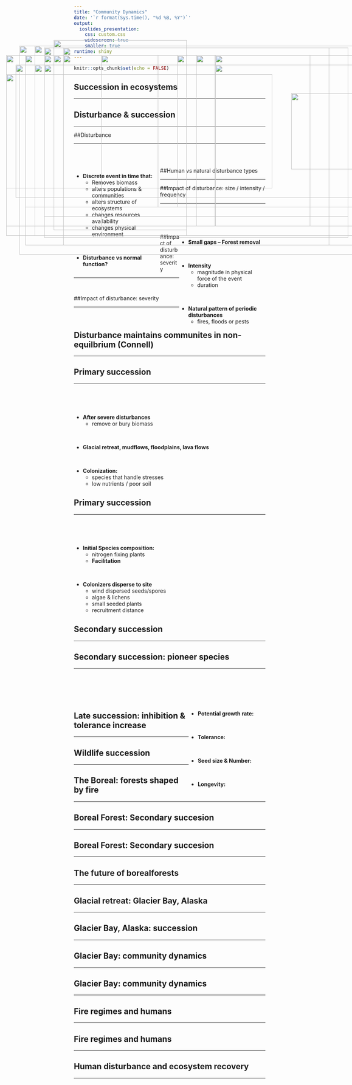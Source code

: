 ```yaml
---
title: "Community Dynamics"
date: '`r format(Sys.time(), "%d %B, %Y")`'
output: 
  ioslides_presentation:
    css: custom.css
    widescreen: true
    smaller: true
runtime: shiny
---
```


```r
knitr::opts_chunk$set(echo = FALSE)
```


## Succession in ecosystems
<hr>

<IMG STYLE="position:absolute; TOP:175px; LEFT:85px; WIDTH:900px; HEIGHT:550px" SRC="images/succession3.jpg">

## Disturbance & succession
<hr>

<IMG STYLE="position:absolute; TOP:200px; LEFT:100px; WIDTH:900px; HEIGHT:450px" SRC="images/succession1c.jpg">

##Disturbance
<hr>
<br/>
<br/> 

<div style="float: left; width: 45%;">

* **Discrete event in time that:**
    + Removes biomass
    + alters populations & communities
    + alters structure of ecosystems 
    + changes resources availability
    + changes physical environment

<br/>

* **Disturbance vs normal function?**

</div>
  
<IMG STYLE="position:absolute; TOP:200px; LEFT:550px; WIDTH:500px; HEIGHT:400px" SRC="images/fire.jpg">

##Human vs natural disturbance types
<hr>

<IMG STYLE="position:absolute; TOP:225px; LEFT:75px; WIDTH:450px; HEIGHT:350px" SRC="images/humandisturb.jpg">

<IMG STYLE="position:absolute; TOP:225px; LEFT:600px; WIDTH:450px; HEIGHT:350px" SRC="images/humandisturb2.jpg">

##Impact of disturbance: size / intensity / frequency 
<hr>
<br/>
<br/>
<br/>

<IMG STYLE="position:absolute; TOP:160px; LEFT:175px; WIDTH:350px; HEIGHT:500px" SRC="images/disturbance4.jpg">

<div style="float: right; width: 45%;">

* **Small gaps -- Forest removal**

<br/>

* **Intensity**
    + magnitude in physical force of the event
    + duration

<br/>

* **Natural pattern of periodic disturbances**
    + fires, floods or pests
 
</div>

##Impact of disturbance: severity
<hr>
<br/>

<IMG STYLE="position:absolute; TOP:200; LEFT:175px; WIDTH:800px; HEIGHT:400px" SRC="images/severity.png">

##Impact of disturbance: severity
<hr>
<br/>

<IMG STYLE="position:absolute; TOP:200px; LEFT:200px; WIDTH:700px; HEIGHT:500px" SRC="images/disturbance_trend.png">

## Disturbance maintains communites in non-equilbrium (Connell)
<hr>

<IMG STYLE="position:absolute; TOP:200px; LEFT:100px; WIDTH:350px; HEIGHT:400px" SRC="images/succession_color.png">

<IMG STYLE="position:absolute; TOP:200px; LEFT:500px; WIDTH:600px; HEIGHT:400px" SRC="images/IDH.jpg">

## Primary succession
<hr>
<br/>
<br/>
<br/>

* **After severe disturbances**
    + remove or bury biomass

<br/>

* **Glacial retreat, mudflows, floodplains, lava flows**

<br/>

* **Colonization:**
    + species that handle stresses
    + low nutrients / poor soil
    
<IMG STYLE="position:absolute; TOP:200px; LEFT:600px; WIDTH:450px; HEIGHT:450px" SRC="images/volcano.jpg">

## Primary succession
<hr>
<br/>
<br/>
<br/>

* **Initial Species composition:**
    + nitrogen fixing plants
    + **Facilitation**
 
 <br/>
 
* **Colonizers disperse to site**
    + wind dispersed seeds/spores
    + algae & lichens
    + small seeded plants
    + recruitment distance

<IMG STYLE="position:absolute; TOP:200px; LEFT:550px; WIDTH:450px; HEIGHT:450px" SRC="images/crust.jpg">

## Secondary succession
<hr>

<IMG STYLE="position:absolute; TOP:180px; LEFT:150px; WIDTH:800px; HEIGHT:500px" SRC="images/succession2.jpg">

## Secondary succession: pioneer species
<hr>
<br/>
<br/>
<br/>
<br/>

<div style="float: right; width: 40%;">

* **Potential growth rate:**

<br/>

* **Tolerance:**

<br/>

* **Seed size & Number:**

<br/>

* **Longevity:**
</div>

<IMG STYLE="position:absolute; TOP:200px; LEFT:50px; WIDTH:550px; HEIGHT:450px" SRC="images/pioneer.jpg">

## Late succession: inhibition & tolerance increase
<hr>

<IMG STYLE="position:absolute; TOP:200px; LEFT:150px; WIDTH:800px; HEIGHT:400px" SRC="images/succession1.png">

## Wildlife succession
<hr>

<IMG STYLE="position:absolute; TOP:180px; LEFT:200px; WIDTH:700px; HEIGHT:500px" SRC="images/wildlife_succesion.jpg">

## The Boreal: forests shaped by fire
<hr>

<IMG STYLE="position:absolute; TOP:225px; LEFT:150px; WIDTH:800px; HEIGHT:400px" SRC="images/boreal1.jpg">

## Boreal Forest: Secondary succesion
<hr>

<IMG STYLE="position:absolute; TOP:250px; LEFT:50px; WIDTH:700px; HEIGHT:300px" SRC="images/boreal3.jpg">

<IMG STYLE="position:absolute; TOP:300px; LEFT:800px; WIDTH:200px; HEIGHT:200px" SRC="images/jackpine.jpg">

## Boreal Forest: Secondary succesion
<hr>

<IMG STYLE="position:absolute; TOP:180; LEFT:200px; WIDTH:700px; HEIGHT:500px" SRC="images/boreal_wildlife.jpg">

## The future of borealforests
<hr>

<IMG STYLE="position:absolute; TOP:200px; LEFT:50px; WIDTH:475px; HEIGHT:475px" SRC="images/boreal5.gif">

<IMG STYLE="position:absolute; TOP:200px; LEFT:550px; WIDTH:450px; HEIGHT:450px" SRC="images/boreal4.gif">

## Glacial retreat: Glacier Bay, Alaska
<hr>

<IMG STYLE="position:absolute; TOP:225px; LEFT:125px; WIDTH:850px; HEIGHT:350px" SRC="images/glacial2.jpg">

## Glacier Bay, Alaska: succession
<hr>

<IMG STYLE="position:absolute; TOP:200px; LEFT:300px; WIDTH:550px; HEIGHT:450px" SRC="images/glacial1.jpg">

## Glacier Bay: community dynamics
<hr>

<IMG STYLE="position:absolute; TOP:200px; LEFT:200px; WIDTH:700px; HEIGHT:500px" SRC="images/glacial4.jpg">

## Glacier Bay: community dynamics
<hr>

<IMG STYLE="position:absolute; TOP:200px; LEFT:100px; WIDTH:900px; HEIGHT:500px" SRC="images/glacial3.jpeg">

<!-- ## Community dynamics: species effects -->
<!-- <hr> -->
<!-- <br/> -->
<!-- <br/> -->
<!-- <div style="float: right; width: 50%;"> -->

<!-- <IMG STYLE="position:absolute; TOP:200px; LEFT:50px; WIDTH:450px; HEIGHT:450px" SRC="images/cheatgrass.jpg"> -->

<!-- <IMG STYLE="position:absolute; TOP:200px; LEFT:575px; WIDTH:450px; HEIGHT:450px" SRC="images/beaver.jpg"> -->

## Fire regimes and humans
<hr>

<IMG STYLE="position:absolute; TOP:175px; LEFT:125px; WIDTH:850px; HEIGHT:500px" SRC="images/fire_map.png">

## Fire regimes and humans
<hr>

<IMG STYLE="position:absolute; TOP:175px; LEFT:125px; WIDTH:850px; HEIGHT:500px" SRC="images/WUI.gif">

## Human disturbance and ecosystem recovery
<hr>

<IMG STYLE="position:absolute; TOP:175px; LEFT:125px; WIDTH:850px; HEIGHT:500px" SRC="images/exxon.png">

